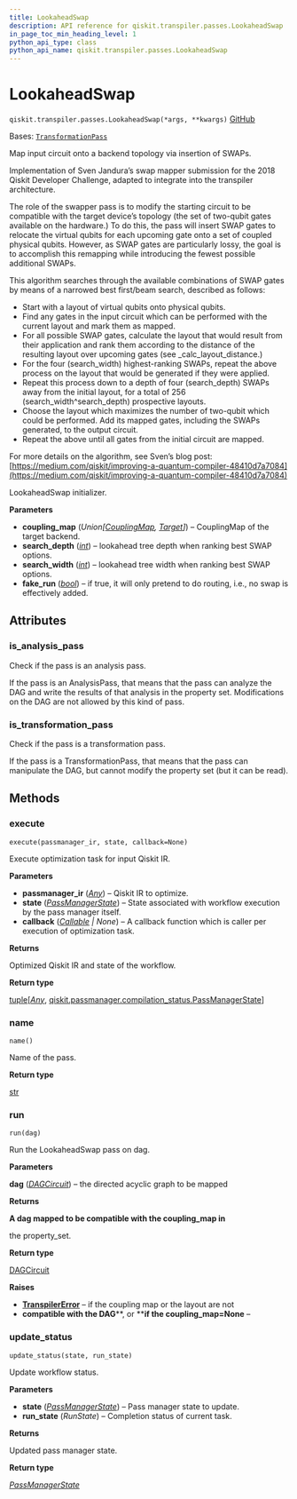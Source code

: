 ```yaml
---
title: LookaheadSwap
description: API reference for qiskit.transpiler.passes.LookaheadSwap
in_page_toc_min_heading_level: 1
python_api_type: class
python_api_name: qiskit.transpiler.passes.LookaheadSwap
---
```


# LookaheadSwap

<span id="qiskit.transpiler.passes.LookaheadSwap" />

`qiskit.transpiler.passes.LookaheadSwap(*args, **kwargs)` [GitHub](https://github.com/qiskit/qiskit/tree/stable/0.45/qiskit/transpiler/passes/routing/lookahead_swap.py "view source code")

Bases: [`TransformationPass`](qiskit.transpiler.TransformationPass "qiskit.transpiler.basepasses.TransformationPass")

Map input circuit onto a backend topology via insertion of SWAPs.

Implementation of Sven Jandura’s swap mapper submission for the 2018 Qiskit Developer Challenge, adapted to integrate into the transpiler architecture.

The role of the swapper pass is to modify the starting circuit to be compatible with the target device’s topology (the set of two-qubit gates available on the hardware.) To do this, the pass will insert SWAP gates to relocate the virtual qubits for each upcoming gate onto a set of coupled physical qubits. However, as SWAP gates are particularly lossy, the goal is to accomplish this remapping while introducing the fewest possible additional SWAPs.

This algorithm searches through the available combinations of SWAP gates by means of a narrowed best first/beam search, described as follows:

*   Start with a layout of virtual qubits onto physical qubits.
*   Find any gates in the input circuit which can be performed with the current layout and mark them as mapped.
*   For all possible SWAP gates, calculate the layout that would result from their application and rank them according to the distance of the resulting layout over upcoming gates (see \_calc\_layout\_distance.)
*   For the four (search\_width) highest-ranking SWAPs, repeat the above process on the layout that would be generated if they were applied.
*   Repeat this process down to a depth of four (search\_depth) SWAPs away from the initial layout, for a total of 256 (search\_width^search\_depth) prospective layouts.
*   Choose the layout which maximizes the number of two-qubit which could be performed. Add its mapped gates, including the SWAPs generated, to the output circuit.
*   Repeat the above until all gates from the initial circuit are mapped.

For more details on the algorithm, see Sven’s blog post: [https://medium.com/qiskit/improving-a-quantum-compiler-48410d7a7084](https://medium.com/qiskit/improving-a-quantum-compiler-48410d7a7084)

LookaheadSwap initializer.

**Parameters**

*   **coupling\_map** (*Union\[*[*CouplingMap*](qiskit.transpiler.CouplingMap "qiskit.transpiler.CouplingMap")*,* [*Target*](qiskit.transpiler.Target "qiskit.transpiler.Target")*]*) – CouplingMap of the target backend.
*   **search\_depth** ([*int*](https://docs.python.org/3/library/functions.html#int "(in Python v3.12)")) – lookahead tree depth when ranking best SWAP options.
*   **search\_width** ([*int*](https://docs.python.org/3/library/functions.html#int "(in Python v3.12)")) – lookahead tree width when ranking best SWAP options.
*   **fake\_run** ([*bool*](https://docs.python.org/3/library/functions.html#bool "(in Python v3.12)")) – if true, it will only pretend to do routing, i.e., no swap is effectively added.

## Attributes

<span id="qiskit.transpiler.passes.LookaheadSwap.is_analysis_pass" />

### is\_analysis\_pass

Check if the pass is an analysis pass.

If the pass is an AnalysisPass, that means that the pass can analyze the DAG and write the results of that analysis in the property set. Modifications on the DAG are not allowed by this kind of pass.

<span id="qiskit.transpiler.passes.LookaheadSwap.is_transformation_pass" />

### is\_transformation\_pass

Check if the pass is a transformation pass.

If the pass is a TransformationPass, that means that the pass can manipulate the DAG, but cannot modify the property set (but it can be read).

## Methods

### execute

<span id="qiskit.transpiler.passes.LookaheadSwap.execute" />

`execute(passmanager_ir, state, callback=None)`

Execute optimization task for input Qiskit IR.

**Parameters**

*   **passmanager\_ir** ([*Any*](https://docs.python.org/3/library/typing.html#typing.Any "(in Python v3.12)")) – Qiskit IR to optimize.
*   **state** ([*PassManagerState*](qiskit.passmanager.PassManagerState "qiskit.passmanager.compilation_status.PassManagerState")) – State associated with workflow execution by the pass manager itself.
*   **callback** ([*Callable*](https://docs.python.org/3/library/collections.abc.html#collections.abc.Callable "(in Python v3.12)") *| None*) – A callback function which is caller per execution of optimization task.

**Returns**

Optimized Qiskit IR and state of the workflow.

**Return type**

[tuple](https://docs.python.org/3/library/stdtypes.html#tuple "(in Python v3.12)")\[[*Any*](https://docs.python.org/3/library/typing.html#typing.Any "(in Python v3.12)"), [qiskit.passmanager.compilation\_status.PassManagerState](qiskit.passmanager.PassManagerState "qiskit.passmanager.compilation_status.PassManagerState")]

### name

<span id="qiskit.transpiler.passes.LookaheadSwap.name" />

`name()`

Name of the pass.

**Return type**

[str](https://docs.python.org/3/library/stdtypes.html#str "(in Python v3.12)")

### run

<span id="qiskit.transpiler.passes.LookaheadSwap.run" />

`run(dag)`

Run the LookaheadSwap pass on dag.

**Parameters**

**dag** ([*DAGCircuit*](qiskit.dagcircuit.DAGCircuit "qiskit.dagcircuit.DAGCircuit")) – the directed acyclic graph to be mapped

**Returns**

**A dag mapped to be compatible with the coupling\_map in**

the property\_set.

**Return type**

[DAGCircuit](qiskit.dagcircuit.DAGCircuit "qiskit.dagcircuit.DAGCircuit")

**Raises**

*   [**TranspilerError**](transpiler#qiskit.transpiler.TranspilerError "qiskit.transpiler.TranspilerError") – if the coupling map or the layout are not
*   **compatible with the DAG**\*\*, or \*\***if the coupling\_map=None** –

### update\_status

<span id="qiskit.transpiler.passes.LookaheadSwap.update_status" />

`update_status(state, run_state)`

Update workflow status.

**Parameters**

*   **state** ([*PassManagerState*](qiskit.passmanager.PassManagerState "qiskit.passmanager.compilation_status.PassManagerState")) – Pass manager state to update.
*   **run\_state** (*RunState*) – Completion status of current task.

**Returns**

Updated pass manager state.

**Return type**

[*PassManagerState*](qiskit.passmanager.PassManagerState "qiskit.passmanager.compilation_status.PassManagerState")

